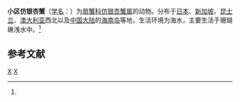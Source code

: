 {{Speciesbox
| taxon = Actaeodes areolatus
| binomial_authority = (Dana, 1852)<ref name='id11767'>{{cite web| url =http://www.bioinfo.cn/db05/BjdwSpecies.php?action=view&id=11767| title =小区仿银杏蟹| work =《中国动物物种编目数据库》| publisher =中国科学院微生物研究所| author =中国科学院动物研究所| accessdate =2009-04-28| deadurl =yes| archiveurl =https://web.archive.org/web/20160305083335/http://www.bioinfo.cn/db05/BjdwSpecies.php?action=view&id=11767| archivedate =2016-03-05}}</ref>
}}

'''小区仿银杏蟹'''（[[学名|学名]]：{{lang|la|''Actaeodes areolatus''}}）为[[扇蟹科|扇蟹科]][[仿银杏蟹属|仿银杏蟹属]]的动物。分布于[[日本|日本]]、[[新加坡|新加坡]]、[[昆士兰|昆士兰]]、[[澳大利亚|澳大利亚]]西北以及[[中国大陆|中国大陆]]的[[海南岛|海南岛]]等地，生活环境为海水，主要生活于珊瑚礁浅水中。<ref name='id11767'/>

== 参考文献 ==
{{reflist}}

{{螃蟹小作品}}
{{taxonbar}}
[[Category:_1852年描述的动物|X]]
[[Category:仿银杏蟹属|X]]